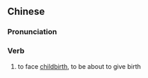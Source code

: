 {{also|临产}}
==Chinese==
{{zh-forms|s=临产}}

===Pronunciation===
{{zh-pron
|m=línchǎn
|cat=v
}}

===Verb===
{{zh-verb}}

# to face [[childbirth]], to be about to give birth